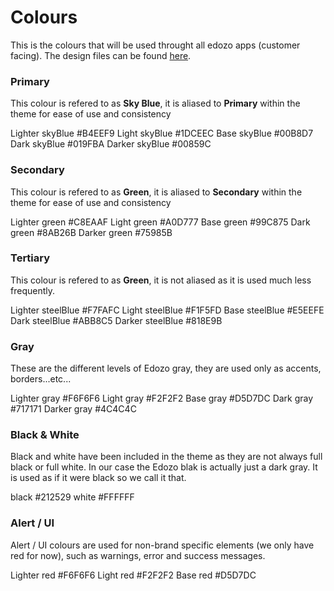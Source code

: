 
<Meta title="Theme/Colour" />

# Colours

This is the colours that will be used throught all edozo apps (customer facing). The design files can be found [here](https://www.figma.com/file/OpCqZzeuBbb8NBshcsBRpc/Edozo-maps-DS?node-id=155%3A1235).

### Primary

This colour is refered to as **Sky Blue**, it is aliased to **Primary** within the theme for ease of use and consistency

<Story name="Primary">
  <DisplayBoxWrapper>
    <DisplayBox background="skyBlueLighter">
      <DisplayBoxSubTitle>Lighter</DisplayBoxSubTitle>
      <DisplayBoxTitle>skyBlue</DisplayBoxTitle>
      <DisplayBoxBody>#B4EEF9</DisplayBoxBody>
    </DisplayBox>
    <DisplayBox background="skyBlueLight">
      <DisplayBoxSubTitle>Light</DisplayBoxSubTitle>
      <DisplayBoxTitle>skyBlue</DisplayBoxTitle>
      <DisplayBoxBody>#1DCEEC</DisplayBoxBody>
    </DisplayBox>
    <DisplayBox background="skyBlue">
      <DisplayBoxSubTitle>Base</DisplayBoxSubTitle>
      <DisplayBoxTitle>skyBlue</DisplayBoxTitle>
      <DisplayBoxBody>#00B8D7</DisplayBoxBody>
    </DisplayBox>
    <DisplayBox background="skyBlueDark">
      <DisplayBoxSubTitle>Dark</DisplayBoxSubTitle>
      <DisplayBoxTitle>skyBlue</DisplayBoxTitle>
      <DisplayBoxBody>#019FBA</DisplayBoxBody>
    </DisplayBox>
    <DisplayBox background="skyBlueDarker">
      <DisplayBoxSubTitle>Darker</DisplayBoxSubTitle>
      <DisplayBoxTitle>skyBlue</DisplayBoxTitle>
      <DisplayBoxBody>#00859C</DisplayBoxBody>
    </DisplayBox>
  </DisplayBoxWrapper>
</Story>

### Secondary

This colour is refered to as **Green**, it is aliased to **Secondary** within the theme for ease of use and consistency

<Story name="Secondary">
  <DisplayBoxWrapper>
    <DisplayBox background="greenLighter">
      <DisplayBoxSubTitle>Lighter</DisplayBoxSubTitle>
      <DisplayBoxTitle>green</DisplayBoxTitle>
      <DisplayBoxBody>#C8EAAF</DisplayBoxBody>
    </DisplayBox>
    <DisplayBox background="greenLight">
      <DisplayBoxSubTitle>Light</DisplayBoxSubTitle>
      <DisplayBoxTitle>green</DisplayBoxTitle>
      <DisplayBoxBody>#A0D777</DisplayBoxBody>
    </DisplayBox>
    <DisplayBox background="green">
      <DisplayBoxSubTitle>Base</DisplayBoxSubTitle>
      <DisplayBoxTitle>green</DisplayBoxTitle>
      <DisplayBoxBody>#99C875</DisplayBoxBody>
    </DisplayBox>
    <DisplayBox background="greenDark">
      <DisplayBoxSubTitle>Dark</DisplayBoxSubTitle>
      <DisplayBoxTitle>green</DisplayBoxTitle>
      <DisplayBoxBody>#8AB26B</DisplayBoxBody>
    </DisplayBox>
    <DisplayBox background="greenDarker">
      <DisplayBoxSubTitle>Darker</DisplayBoxSubTitle>
      <DisplayBoxTitle>green</DisplayBoxTitle>
      <DisplayBoxBody>#75985B</DisplayBoxBody>
    </DisplayBox>
  </DisplayBoxWrapper>
</Story>

### Tertiary

This colour is refered to as **Green**, it is not aliased as it is used much less frequently.

<Story name="Tertiary">
  <DisplayBoxWrapper>
    <DisplayBox background="steelBlueLighter">
      <DisplayBoxSubTitle>Lighter</DisplayBoxSubTitle>
      <DisplayBoxTitle>steelBlue</DisplayBoxTitle>
      <DisplayBoxBody>#F7FAFC</DisplayBoxBody>
    </DisplayBox>
    <DisplayBox background="steelBlueLight">
      <DisplayBoxSubTitle>Light</DisplayBoxSubTitle>
      <DisplayBoxTitle>steelBlue</DisplayBoxTitle>
      <DisplayBoxBody>#F1F5FD</DisplayBoxBody>
    </DisplayBox>
    <DisplayBox background="steelBlue">
      <DisplayBoxSubTitle>Base</DisplayBoxSubTitle>
      <DisplayBoxTitle>steelBlue</DisplayBoxTitle>
      <DisplayBoxBody>#E5EEFE</DisplayBoxBody>
    </DisplayBox>
    <DisplayBox background="steelBlueDark">
      <DisplayBoxSubTitle>Dark</DisplayBoxSubTitle>
      <DisplayBoxTitle>steelBlue</DisplayBoxTitle>
      <DisplayBoxBody>#ABB8C5</DisplayBoxBody>
    </DisplayBox>
    <DisplayBox background="steelBlueDarker">
      <DisplayBoxSubTitle>Darker</DisplayBoxSubTitle>
      <DisplayBoxTitle>steelBlue</DisplayBoxTitle>
      <DisplayBoxBody>#818E9B</DisplayBoxBody>
    </DisplayBox>
  </DisplayBoxWrapper>
</Story>

### Gray

These are the different levels of Edozo gray, they are used only as accents, borders...etc...

<Story name="Gray">
  <DisplayBoxWrapper>
    <DisplayBox background="grayLighter">
      <DisplayBoxSubTitle>Lighter</DisplayBoxSubTitle>
      <DisplayBoxTitle>gray</DisplayBoxTitle>
      <DisplayBoxBody>#F6F6F6</DisplayBoxBody>
    </DisplayBox>
    <DisplayBox background="grayLight">
      <DisplayBoxSubTitle>Light</DisplayBoxSubTitle>
      <DisplayBoxTitle>gray</DisplayBoxTitle>
      <DisplayBoxBody>#F2F2F2</DisplayBoxBody>
    </DisplayBox>
    <DisplayBox background="gray">
      <DisplayBoxSubTitle>Base</DisplayBoxSubTitle>
      <DisplayBoxTitle>gray</DisplayBoxTitle>
      <DisplayBoxBody>#D5D7DC</DisplayBoxBody>
    </DisplayBox>
    <DisplayBox background="grayDark">
      <DisplayBoxSubTitle>Dark</DisplayBoxSubTitle>
      <DisplayBoxTitle>gray</DisplayBoxTitle>
      <DisplayBoxBody>#717171</DisplayBoxBody>
    </DisplayBox>
    <DisplayBox background="grayDarker">
      <DisplayBoxSubTitle>Darker</DisplayBoxSubTitle>
      <DisplayBoxTitle>gray</DisplayBoxTitle>
      <DisplayBoxBody>#4C4C4C</DisplayBoxBody>
    </DisplayBox>
  </DisplayBoxWrapper>
</Story>

### Black & White

Black and white have been included in the theme as they are not always full black or full white. In our case the Edozo blak is actually just a dark gray. It is used as if it were black so we call it that.

<Story name="Simple">
  <DisplayBoxWrapper>
    <DisplayBox background="black">
      <DisplayBoxTitle>black</DisplayBoxTitle>
      <DisplayBoxBody>#212529</DisplayBoxBody>
    </DisplayBox>
    <DisplayBox background="white">
      <DisplayBoxTitle>white</DisplayBoxTitle>
      <DisplayBoxBody>#FFFFFF</DisplayBoxBody>
    </DisplayBox>
  </DisplayBoxWrapper>
</Story>

### Alert / UI

Alert / UI colours are used for non-brand specific elements (we only have red for now), such as warnings, error and success messages.

<Story name="Alert / UI">
  <DisplayBoxWrapper>
    <DisplayBox background="redLighter">
      <DisplayBoxSubTitle>Lighter</DisplayBoxSubTitle>
      <DisplayBoxTitle>red</DisplayBoxTitle>
      <DisplayBoxBody>#F6F6F6</DisplayBoxBody>
    </DisplayBox>
    <DisplayBox background="redLight">
      <DisplayBoxSubTitle>Light</DisplayBoxSubTitle>
      <DisplayBoxTitle>red</DisplayBoxTitle>
      <DisplayBoxBody>#F2F2F2</DisplayBoxBody>
    </DisplayBox>
    <DisplayBox background="red">
      <DisplayBoxSubTitle>Base</DisplayBoxSubTitle>
      <DisplayBoxTitle>red</DisplayBoxTitle>
      <DisplayBoxBody>#D5D7DC</DisplayBoxBody>
    </DisplayBox>
  </DisplayBoxWrapper>
</Story>
